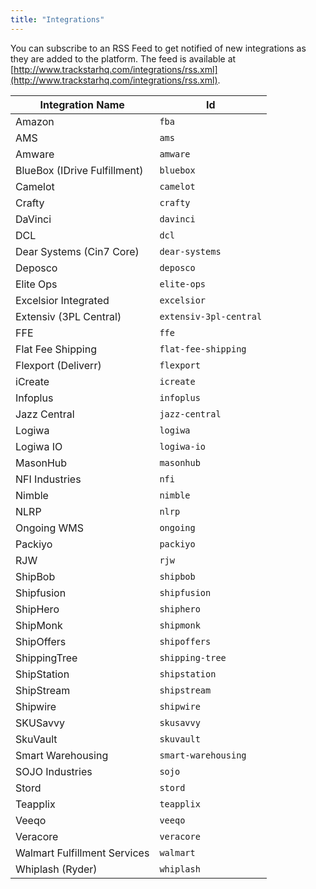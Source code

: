 ```yaml
---
title: "Integrations"
---
```


You can subscribe to an RSS Feed to get notified of new integrations as they are added to the platform. The feed is available at [http://www.trackstarhq.com/integrations/rss.xml](http://www.trackstarhq.com/integrations/rss.xml).

| Integration Name   | Id          |
|--------------------|-------------------|
| Amazon             | `fba`             |
| AMS                | `ams`             |
| Amware             | `amware`          |
| BlueBox (IDrive Fulfillment) | `bluebox` |
| Camelot            | `camelot`         |
| Crafty             | `crafty`         |
| DaVinci            | `davinci`         |
| DCL                | `dcl`             |
| Dear Systems (Cin7 Core) | `dear-systems` |
| Deposco            | `deposco`         |
| Elite Ops          | `elite-ops`       |
| Excelsior Integrated | `excelsior` |
| Extensiv (3PL Central) | `extensiv-3pl-central` |
| FFE                | `ffe`             |
| Flat Fee Shipping  | `flat-fee-shipping` |
| Flexport (Deliverr) | `flexport`        |
| iCreate            | `icreate`         |
| Infoplus           | `infoplus`        |
| Jazz Central       | `jazz-central`    |
| Logiwa             | `logiwa`          |
| Logiwa IO          | `logiwa-io`       |
| MasonHub           | `masonhub`        |
| NFI Industries     | `nfi`             |
| Nimble             | `nimble`          |
| NLRP               | `nlrp`            |
| Ongoing WMS        | `ongoing`         |
| Packiyo            | `packiyo`         |
| RJW                | `rjw`             |
| ShipBob            | `shipbob`         |
| Shipfusion         | `shipfusion`      |
| ShipHero           | `shiphero`        |
| ShipMonk           | `shipmonk`        |
| ShipOffers         | `shipoffers`      |
| ShippingTree       | `shipping-tree`   |
| ShipStation        | `shipstation`     |
| ShipStream         | `shipstream`      |
| Shipwire           | `shipwire`        |
| SKUSavvy           | `skusavvy`        |
| SkuVault           | `skuvault`        |
| Smart Warehousing  | `smart-warehousing` |
| SOJO Industries    | `sojo`            |
| Stord              | `stord`           |
| Teapplix           | `teapplix`        |
| Veeqo              | `veeqo`           |
| Veracore           | `veracore`        |
| Walmart Fulfillment Services | `walmart` |
| Whiplash (Ryder)   | `whiplash`        |
